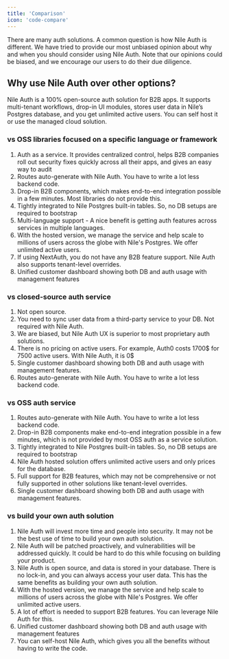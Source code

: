 ```yaml
---
title: 'Comparison'
icon: 'code-compare'
---
```


There are many auth solutions. A common question is how Nile Auth is different. We have tried to provide our most unbiased opinion about why and when you should consider using Nile Auth. Note that our opinions could be biased, and we encourage our users to do their due diligence.

## Why use Nile Auth over other options?

Nile Auth is a 100% open-source auth solution for B2B apps. It supports multi-tenant workflows, drop-in UI modules, stores user data in Nile’s Postgres database, and you get unlimited active users. You can self host it or use the managed cloud solution.

### vs OSS libraries focused on a specific language or framework

1. Auth as a service. It provides centralized control, helps B2B companies roll out security fixes quickly across all their apps, and gives an easy way to audit
2. Routes auto-generate with Nile Auth. You have to write a lot less backend code.
3. Drop-in B2B components, which makes end-to-end integration possible in a few minutes. Most libraries do not provide this.
4. Tightly integrated to Nile Postgres built-in tables. So, no DB setups are required to bootstrap
5. Multi-language support - A nice benefit is getting auth features across services in multiple languages.
6. With the hosted version, we manage the service and help scale to millions of users across the globe with Nile's Postgres. We offer unlimited active users.
7. If using NextAuth, you do not have any B2B feature support. Nile Auth also supports tenant-level overrides.
8. Unified customer dashboard showing both DB and auth usage with management features

### vs closed-source auth service

1. Not open source.
2. You need to sync user data from a third-party service to your DB. Not required with Nile Auth.
3. We are biased, but Nile Auth UX is superior to most proprietary auth solutions.
4. There is no pricing on active users. For example, Auth0 costs 1700$ for 7500 active users. With Nile Auth, it is 0$
5. Single customer dashboard showing both DB and auth usage with management features.
6. Routes auto-generate with Nile Auth. You have to write a lot less backend code.

### vs OSS auth service

1. Routes auto-generate with Nile Auth. You have to write a lot less backend code.
2. Drop-in B2B components make end-to-end integration possible in a few minutes, which is not provided by most OSS auth as a service solution.
3. Tightly integrated to Nile Postgres built-in tables. So, no DB setups are required to bootstrap
4. Nile Auth hosted solution offers unlimited active users and only prices for the database.
5. Full support for B2B features, which may not be comprehensive or not fully supported in other solutions like tenant-level overrides.
6. Single customer dashboard showing both DB and auth usage with management features.

### vs build your own auth solution

1. Nile Auth will invest more time and people into security. It may not be the best use of time to build your own auth solution.
2. Nile Auth will be patched proactively, and vulnerabilities will be addressed quickly. It could be hard to do this while focusing on building your product.
3. Nile Auth is open source, and data is stored in your database. There is no lock-in, and you can always access your user data. This has the same benefits as building your own auth solution.
4. With the hosted version, we manage the service and help scale to millions of users across the globe with Nile's Postgres. We offer unlimited active users.
5. A lot of effort is needed to support B2B features. You can leverage Nile Auth for this.
6. Unified customer dashboard showing both DB and auth usage with management features
7. You can self-host Nile Auth, which gives you all the benefits without having to write the code.